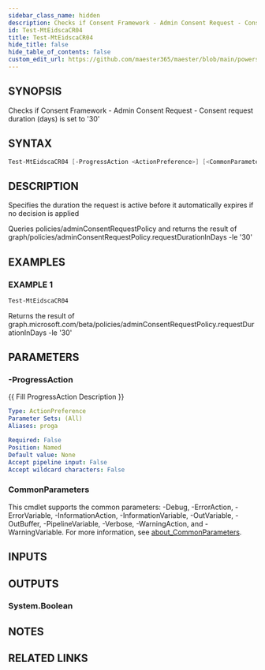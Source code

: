 ```yaml
---
sidebar_class_name: hidden
description: Checks if Consent Framework - Admin Consent Request - Consent request duration (days) is set to '30'
id: Test-MtEidscaCR04
title: Test-MtEidscaCR04
hide_title: false
hide_table_of_contents: false
custom_edit_url: https://github.com/maester365/maester/blob/main/powershell/public/Test-MtEidscaCR04.ps1
---
```


## SYNOPSIS

Checks if Consent Framework - Admin Consent Request - Consent request duration (days) is set to '30'

## SYNTAX

```powershell
Test-MtEidscaCR04 [-ProgressAction <ActionPreference>] [<CommonParameters>]
```

## DESCRIPTION

Specifies the duration the request is active before it automatically expires if no decision is applied

Queries policies/adminConsentRequestPolicy
and returns the result of
 graph/policies/adminConsentRequestPolicy.requestDurationInDays -le '30'

## EXAMPLES

### EXAMPLE 1

```powershell
Test-MtEidscaCR04
```

Returns the result of graph.microsoft.com/beta/policies/adminConsentRequestPolicy.requestDurationInDays -le '30'

## PARAMETERS

### -ProgressAction

\{\{ Fill ProgressAction Description \}\}

```yaml
Type: ActionPreference
Parameter Sets: (All)
Aliases: proga

Required: False
Position: Named
Default value: None
Accept pipeline input: False
Accept wildcard characters: False
```

### CommonParameters

This cmdlet supports the common parameters: -Debug, -ErrorAction, -ErrorVariable, -InformationAction, -InformationVariable, -OutVariable, -OutBuffer, -PipelineVariable, -Verbose, -WarningAction, and -WarningVariable. For more information, see [about_CommonParameters](http://go.microsoft.com/fwlink/?LinkID=113216).

## INPUTS

## OUTPUTS

### System.Boolean

## NOTES

## RELATED LINKS
